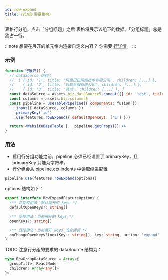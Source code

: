 ```yaml
---
id: row-expand
title: 行分组(需要重构)
---
```


表格行分组，点击「分组标题」之后 表格将展示该组下的数据。「分组标题」总是独占一行。

:::note
想要在展开的单元格内渲染自定义内容？ 你需要 [行详情](row-detail)。
:::

### 示例

```jsx live
function 行展开() {
  // dataSource 结构：
  //  [ { id: '1', title: '阿里巴巴网络技术有限公司', children: [...] },
  //    { id: '2', title: '蚂蚁金服有限公司', children: [...] },
  //    { id: '3', title: '其他', children: [...] }, ]
  const dataSource = assets.biz.dataSource5.concat([{ id: 'test', title: 'title 测试' }])
  const columns = assets.biz.columns5
  const pipeline = useTablePipeline({ components: fusion })
    .input({ dataSource, columns })
    .primaryKey('id')
    .use(features.rowExpand({ defaultOpenKeys: ['1'] }))

  return <WebsiteBaseTable {...pipeline.getProps()} />
}
```

### 用法

- 启用行分组功能之前，pipeline 必须已经设置了 primaryKey，且 primaryKey 只能为字符串。
- 行分组会从 pipeline.ctx.indents 中读取缩进配置

```jsx
pipeline.use(features.rowExpand(options))
```

options 结构如下：

```typescript
export interface RowExpandFeatureOptions {
  /** 非受控用法：默认展开的 keys */
  defaultOpenKeys?: string[]

  /** 受控用法：当前展开的 keys */
  openKeys?: string[]

  /** 受控用法：当前展开 keys 改变回调 */
  onChangeOpenKeys?(nextKeys: string[], key: string, action: 'expand' | 'collapse'): void
}
```

TODO 注意行分组的要求的 dataSource 结构为：

```typescript
type RowGroupDataSource = Array<{
  groupTitle: ReactNode
  children: Array<any[]>
}>
```
